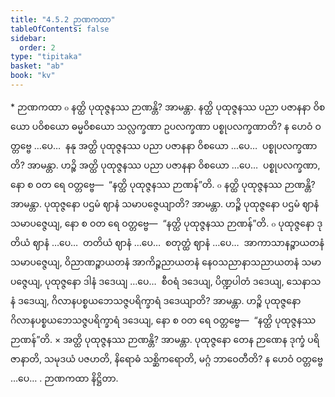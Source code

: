 ```yaml
---
title: "4.5.2 ဉာဏကထာ"
tableOfContents: false
sidebar:
  order: 2
type: "tipitaka"
basket: "ab"
book: "kv"
---
```



<DynamicBreadcrumb />

<Paragraph type="center" book="kv">
* ဉာဏကထာ
</Paragraph>

<Division number="863" book="kv" e="ch" v="32" p="429">

<Paragraph number="2660" book="kv">
๐ နတ္ထိ ပုထုဇ္ဇနဿ ဉာဏန္တိ? အာမန္တာ. နတ္ထိ ပုထုဇ္ဇနဿ ပညာ ပဇာနနာ ဝိစယော ပဝိစယော ဓမ္မဝိစယော သလ္လက္ခဏာ ဥပလက္ခဏာ ပစ္စုပလက္ခဏာတိ? န ဟေဝံ ဝတ္တဗ္ဗေ …ပေ…  နနု အတ္ထိ ပုထုဇ္ဇနဿ ပညာ ပဇာနနာ ဝိစယော …ပေ…  ပစ္စုပလက္ခဏာတိ? အာမန္တာ. ဟဉ္စိ အတ္ထိ ပုထုဇ္ဇနဿ ပညာ ပဇာနနာ ဝိစယော …ပေ…  ပစ္စုပလက္ခဏာ, နော စ ဝတ ရေ ဝတ္တဗ္ဗေ—  “နတ္ထိ ပုထုဇ္ဇနဿ ဉာဏန်”တိ.
</Paragraph>

</Division>
<Division number="864" book="kv" e="ch" v="32" p="430">

<Paragraph number="2661" book="kv">
๐ နတ္ထိ ပုထုဇ္ဇနဿ ဉာဏန္တိ? အာမန္တာ. ပုထုဇ္ဇနော ပဌမံ ဈာနံ သမာပဇ္ဇေယျာတိ? အာမန္တာ. ဟဉ္စိ ပုထုဇ္ဇနော ပဌမံ ဈာနံ သမာပဇ္ဇေယျ, နော စ ဝတ ရေ ဝတ္တဗ္ဗေ—  “နတ္ထိ ပုထုဇ္ဇနဿ ဉာဏန်”တိ.
</Paragraph>

<Paragraph number="2662" book="kv">
๐ ပုထုဇ္ဇနော ဒုတိယံ ဈာနံ …ပေ…  တတိယံ ဈာနံ …ပေ…  စတုတ္ထံ ဈာနံ …ပေ…  အာကာသာနဉ္စာယတနံ သမာပဇ္ဇေယျ, ဝိညာဏဉ္စာယတနံ အာကိဉ္စညာယတနံ နေဝသညာနာသညာယတနံ သမာပဇ္ဇေယျ, ပုထုဇ္ဇနော ဒါနံ ဒဒေယျ …ပေ…  စီဝရံ ဒဒေယျ, ပိဏ္ဍပါတံ ဒဒေယျ, သေနာသနံ ဒဒေယျ, ဂိလာနပစ္စယဘေသဇ္ဇပရိက္ခာရံ ဒဒေယျာတိ? အာမန္တာ. ဟဉ္စိ ပုထုဇ္ဇနော ဂိလာနပစ္စယဘေသဇ္ဇပရိက္ခာရံ ဒဒေယျ, နော စ ဝတ ရေ ဝတ္တဗ္ဗေ—  “နတ္ထိ ပုထုဇ္ဇနဿ ဉာဏန်”တိ.
</Paragraph>

</Division>
<Division number="865" book="kv" e="ch" v="32" p="430">

<Paragraph number="2663" book="kv">
× အတ္ထိ ပုထုဇ္ဇနဿ ဉာဏန္တိ? အာမန္တာ. ပုထုဇ္ဇနော တေန ဉာဏေန ဒုက္ခံ ပရိဇာနာတိ, သမုဒယံ ပဇဟတိ, နိရောဓံ သစ္ဆိကရောတိ, မဂ္ဂံ ဘာဝေတီတိ? န ဟေဝံ ဝတ္တဗ္ဗေ …ပေ… .

</Paragraph>
</Division>

<Paragraph number="2664" type="center" book="kv">
ဉာဏကထာ နိဋ္ဌိတာ.
</Paragraph>